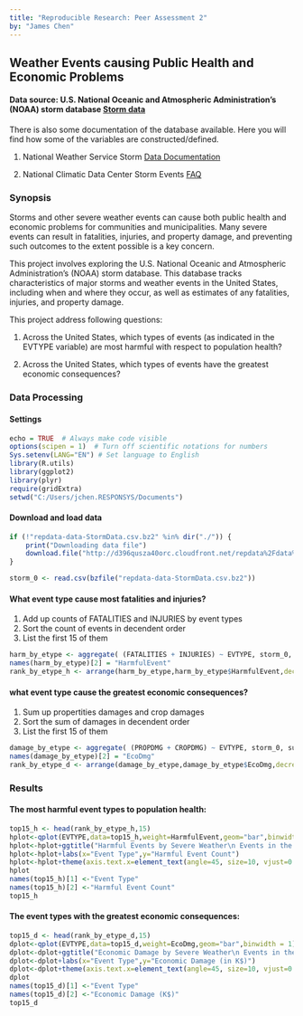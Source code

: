 ```yaml
---
title: "Reproducible Research: Peer Assessment 2"
by: "James Chen"
---
```


## Weather Events causing Public Health and Economic Problems

#### Data source: U.S. National Oceanic and Atmospheric Administration's (NOAA) storm database [Storm data](https://d396qusza40orc.cloudfront.net/repdata%2Fdata%2FStormData.csv.bz2)
There is also some documentation of the database available. Here you will find how some of the variables are constructed/defined.

1. National Weather Service Storm [Data Documentation](https://d396qusza40orc.cloudfront.net/repdata%2Fpeer2_doc%2Fpd01016005curr.pdf)

2. National Climatic Data Center Storm Events [FAQ](https://d396qusza40orc.cloudfront.net/repdata%2Fpeer2_doc%2FNCDC%20Storm%20Events-FAQ%20Page.pdf)

### Synopsis
Storms and other severe weather events can cause both public health and economic problems for communities and municipalities. Many severe events can result in fatalities, injuries, and property damage, and preventing such outcomes to the extent possible is a key concern.

This project involves exploring the U.S. National Oceanic and Atmospheric Administration's (NOAA) storm database. This database tracks characteristics of major storms and weather events in the United States, including when and where they occur, as well as estimates of any fatalities, injuries, and property damage.

This project address following questions:

1. Across the United States, which types of events (as indicated in the EVTYPE variable) are most harmful with respect to population health?

2. Across the United States, which types of events have the greatest economic consequences?

### Data Processing
#### Settings

```r
echo = TRUE  # Always make code visible
options(scipen = 1)  # Turn off scientific notations for numbers
Sys.setenv(LANG="EN") # Set language to English
library(R.utils)
library(ggplot2)
library(plyr)
require(gridExtra)
setwd("C:/Users/jchen.RESPONSYS/Documents")

```

#### Download and load data
```r
if (!"repdata-data-StormData.csv.bz2" %in% dir("./")) {
    print("Downloading data file")
    download.file("http://d396qusza40orc.cloudfront.net/repdata%2Fdata%2FStormData.csv.bz2", destfile = "repdata-data-StormData.csv.bz2")
}

storm_0 <- read.csv(bzfile("repdata-data-StormData.csv.bz2"))
```

#### What event type cause most fatalities and injuries?
1. Add up counts of FATALITIES and INJURIES by event types
2. Sort the count of events in decendent order
3. List the first 15 of them

```r
harm_by_etype <- aggregate( (FATALITIES + INJURIES) ~ EVTYPE, storm_0, sum)
names(harm_by_etype)[2] = "HarmfulEvent"
rank_by_etype_h <- arrange(harm_by_etype,harm_by_etype$HarmfulEvent,decreasing=T)
```
#### what event type cause the greatest economic consequences?
1. Sum up propertities damages and crop damages
2. Sort the sum of damages in decendent order
3. List the first 15 of them

```r
damage_by_etype <- aggregate( (PROPDMG + CROPDMG) ~ EVTYPE, storm_0, sum)
names(damage_by_etype)[2] = "EcoDmg"
rank_by_etype_d <- arrange(damage_by_etype,damage_by_etype$EcoDmg,decreasing=T)
```

### Results
#### The most harmful event types to population health:
```r
top15_h <- head(rank_by_etype_h,15)
hplot<-qplot(EVTYPE,data=top15_h,weight=HarmfulEvent,geom="bar",binwidth = 1)
hplot<-hplot+ggtitle("Harmful Events by Severe Weather\n Events in the U.S. from 1995 - 2011")
hplot<-hplot+labs(x="Event Type",y="Harmful Event Count")
hplot<-hplot+theme(axis.text.x=element_text(angle=45, size=10, vjust=0.5))
hplot
names(top15_h)[1] <-"Event Type"
names(top15_h)[2] <-"Harmful Event Count"
top15_h
```

#### The event types with the greatest economic consequences:
```r
top15_d <- head(rank_by_etype_d,15)
dplot<-qplot(EVTYPE,data=top15_d,weight=EcoDmg,geom="bar",binwidth = 1)
dplot<-dplot+ggtitle("Economic Damage by Severe Weather\n Events in the U.S. from 1995 - 2011")
dplot<-dplot+labs(x="Event Type",y="Economic Damage (in K$)")
dplot<-dplot+theme(axis.text.x=element_text(angle=45, size=10, vjust=0.5))
dplot
names(top15_d)[1] <-"Event Type"
names(top15_d)[2] <-"Economic Damage (K$)"
top15_d
```

